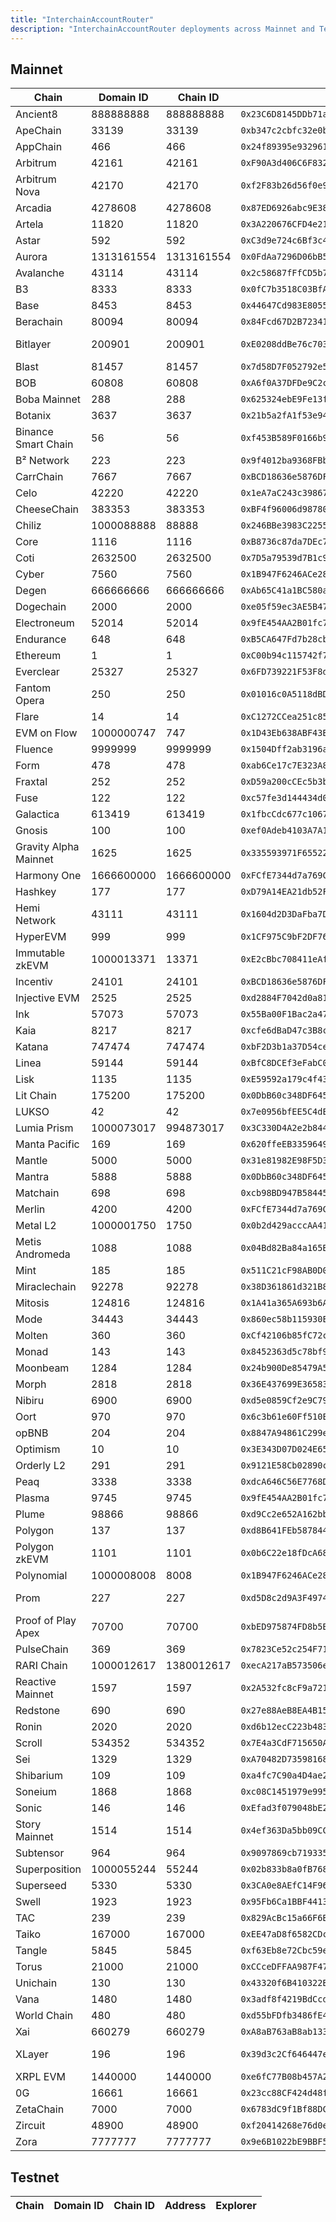 ```yaml
---
title: "InterchainAccountRouter"
description: "InterchainAccountRouter deployments across Mainnet and Testnet"
---
```


## Mainnet

| Chain | Domain ID | Chain ID | Address | Explorer |
|-------|-----------|----------|---------|----------|
| Ancient8 | 888888888 | 888888888 | `0x23C6D8145DDb71a24965AAAdf4CA4B095b4eC85F` | [scan.ancient8.gg](https://scan.ancient8.gg) |
| ApeChain | 33139 | 33139 | `0xb347c2cbfc32e0bdf365183635352e0C38c97147` | [apechain.calderaexplorer.xyz](https://apechain.calderaexplorer.xyz) |
| AppChain | 466 | 466 | `0x24f89395e932961C27167F42DB928Ec92047B695` | [explorer.appchain.xyz](https://explorer.appchain.xyz) |
| Arbitrum | 42161 | 42161 | `0xF90A3d406C6F8321fe118861A357F4D7107760D7` | [arbiscan.io](https://arbiscan.io) |
| Arbitrum Nova | 42170 | 42170 | `0xf2F83b26d56f0e9B9Bd81efAb9e0ECB9ba5708be` | [nova.arbiscan.io](https://nova.arbiscan.io/) |
| Arcadia | 4278608 | 4278608 | `0x87ED6926abc9E38b9C7C19f835B41943b622663c` | [explorer.arcadia.khalani.network](https://explorer.arcadia.khalani.network) |
| Artela | 11820 | 11820 | `0x3A220676CFD4e21726cbF20E8F5df4F138364f69` | [artscan.artela.network](https://artscan.artela.network) |
| Astar | 592 | 592 | `0xC3d9e724c6Bf3c4456EB8572Be05AA52f8acC9Ae` | [astar.blockscout.com](https://astar.blockscout.com) |
| Aurora | 1313161554 | 1313161554 | `0x0FdAa7296D06bB5E2365c25b2bF3BB8f188Ecf4F` | [explorer.mainnet.aurora.dev](https://explorer.mainnet.aurora.dev) |
| Avalanche | 43114 | 43114 | `0x2c58687fFfCD5b7043a5bF256B196216a98a6587` | [snowtrace.io](https://snowtrace.io) |
| B3 | 8333 | 8333 | `0x0fC7b3518C03BfA5e01995285b1eF3c4B55c8922` | [explorer.b3.fun](https://explorer.b3.fun) |
| Base | 8453 | 8453 | `0x44647Cd983E80558793780f9a0c7C2aa9F384D07` | [basescan.org](https://basescan.org) |
| Berachain | 80094 | 80094 | `0x84Fcd67D2B723416e2aFDd61484BD19bd9C32f27` | [beratrail.io](https://beratrail.io) |
| Bitlayer | 200901 | 200901 | `0xE0208ddBe76c703eb3Cd758a76e2c8c1Ff9472fD` | [www.btrscan.com](https://www.btrscan.com) |
| Blast | 81457 | 81457 | `0x7d58D7F052792e54eeEe91B2467c2A17a163227e` | [blastscan.io](https://blastscan.io/) |
| BOB | 60808 | 60808 | `0xA6f0A37DFDe9C2c8F46F010989C47d9edB3a9FA8` | [explorer.gobob.xyz](https://explorer.gobob.xyz) |
| Boba Mainnet | 288 | 288 | `0x625324ebE9Fe13fEDD8ac3761F153b90aa35B404` | [bobascan.com](https://bobascan.com) |
| Botanix | 3637 | 3637 | `0x21b5a2fA1f53e94cF4871201aeD30C6ad5E405f2` | [botanixscan.io](https://botanixscan.io) |
| Binance Smart Chain | 56 | 56 | `0xf453B589F0166b90e050691EAc281C01a8959897` | [bscscan.com](https://bscscan.com) |
| B² Network | 223 | 223 | `0x9f4012ba9368FBb95F56c2Fc2D956df803D8779e` | [explorer.bsquared.network](https://explorer.bsquared.network) |
| CarrChain | 7667 | 7667 | `0xBCD18636e5876DFd7AAb5F2B2a5Eb5ca168BA1d8` | [carrscan.io](https://carrscan.io) |
| Celo | 42220 | 42220 | `0x1eA7aC243c398671194B7e2C51d76d1a1D312953` | [celoscan.io](https://celoscan.io) |
| CheeseChain | 383353 | 383353 | `0xBF4f96006d98780120f950b36505bC317aC6b6a4` | [fetascan.xyz](https://fetascan.xyz) |
| Chiliz | 1000088888 | 88888 | `0x246BBe3983C22553362A42aa4B06320E2fB4E880` | [chiliscan.com](https://chiliscan.com) |
| Core | 1116 | 1116 | `0xB8736c87da7DEc750fA0226e3bdE1Ac35B88f43d` | [scan.coredao.org](https://scan.coredao.org) |
| Coti | 2632500 | 2632500 | `0x7D5a79539d7B1c9aE5e54d18EEE188840f1Fe4CC` | [mainnet.cotiscan.io](https://mainnet.cotiscan.io) |
| Cyber | 7560 | 7560 | `0x1B947F6246ACe28abAf073FF11c098F31ce4f899` | [cyberscan.co](https://cyberscan.co) |
| Degen | 666666666 | 666666666 | `0xAb65C41a1BC580a52f0b166879122EFdce0cB868` | [explorer.degen.tips](https://explorer.degen.tips) |
| Dogechain | 2000 | 2000 | `0xe05f59ec3AE5B475050a735522Def832F602152f` | [explorer.dogechain.dog](https://explorer.dogechain.dog) |
| Electroneum | 52014 | 52014 | `0x9fE454AA2B01fc7A2a777AE561bc58Ce560CD5a9` | [blockexplorer.electroneum.com](https://blockexplorer.electroneum.com) |
| Endurance | 648 | 648 | `0xB5CA647Fd7b28cb8Ec80144f2C6BAEE2Dfc12E03` | [explorer-endurance.fusionist.io](https://explorer-endurance.fusionist.io) |
| Ethereum | 1 | 1 | `0xC00b94c115742f711a6F9EA90373c33e9B72A4A9` | [etherscan.io](https://etherscan.io) |
| Everclear | 25327 | 25327 | `0x6FD739221F53F8dc1565F3aF830Cb687cfe5932D` | [scan.everclear.org](https://scan.everclear.org) |
| Fantom Opera | 250 | 250 | `0x01016c0A5118dBD87E34a50fF1a5D8D9306aAa2e` | [ftmscan.com](https://ftmscan.com) |
| Flare | 14 | 14 | `0xC1272CCea251c85b7D11eDeD1204a88DEde90f46` | [flare-explorer.flare.network](https://flare-explorer.flare.network) |
| EVM on Flow | 1000000747 | 747 | `0x1D43Eb638ABF43B4147B7985402a4FfbDd89D4ac` | [evm.flowscan.io](https://evm.flowscan.io) |
| Fluence | 9999999 | 9999999 | `0x1504Dff2ab3196a41FC0565E41B64247dc405022` | [blockscout.mainnet.fluence.dev](https://blockscout.mainnet.fluence.dev) |
| Form | 478 | 478 | `0xab6Ce17c7E323A8962E1BD445097D07C5693fF98` | [explorer.form.network](https://explorer.form.network) |
| Fraxtal | 252 | 252 | `0xD59a200cCEc5b3b1bF544dD7439De452D718f594` | [fraxscan.com](https://fraxscan.com) |
| Fuse | 122 | 122 | `0xc57fe3d144434d0aBaF8D3698E3103a4ddFD777A` | [explorer.fuse.io](https://explorer.fuse.io) |
| Galactica | 613419 | 613419 | `0x1fbcCdc677c10671eE50b46C61F0f7d135112450` | [explorer.galactica.com](https://explorer.galactica.com) |
| Gnosis | 100 | 100 | `0xef0Adeb4103A7A1AcE86371867202f2171126362` | [gnosisscan.io](https://gnosisscan.io) |
| Gravity Alpha Mainnet | 1625 | 1625 | `0x335593971F655220a760837b64fbeABd09dE6dD9` | [explorer.gravity.xyz](https://explorer.gravity.xyz) |
| Harmony One | 1666600000 | 1666600000 | `0xFCfE7344d7a769C89B3A22c596fE83a1bF8458Da` | [explorer.harmony.one](https://explorer.harmony.one) |
| Hashkey | 177 | 177 | `0xD79A14EA21db52F130A57Ea6e2af55949B00086E` | [explorer.hsk.xyz](https://explorer.hsk.xyz) |
| Hemi Network | 43111 | 43111 | `0x1604d2D3DaFba7D302F86BD7e79B3931414E4625` | [explorer.hemi.xyz](https://explorer.hemi.xyz) |
| HyperEVM | 999 | 999 | `0x1CF975C9bF2DF76c43a14405066007f8393142E9` | [hyperliquid.cloud.blockscout.com](https://hyperliquid.cloud.blockscout.com) |
| Immutable zkEVM | 1000013371 | 13371 | `0xE2cBbc708411eAf2DfbaA31DaA531d4FF089d7b0` | [explorer.immutable.com](https://explorer.immutable.com) |
| Incentiv | 24101 | 24101 | `0xBCD18636e5876DFd7AAb5F2B2a5Eb5ca168BA1d8` | [explorer.incentiv.io](http://explorer.incentiv.io) |
| Injective EVM | 2525 | 2525 | `0xd2884F7042d0a819F5276A69770F70d9C89Bf823` | [inevm.calderaexplorer.xyz](https://inevm.calderaexplorer.xyz) |
| Ink | 57073 | 57073 | `0x55Ba00F1Bac2a47e0A73584d7c900087642F9aE3` | [explorer.inkonchain.com](https://explorer.inkonchain.com) |
| Kaia | 8217 | 8217 | `0xcfe6dBaD47c3B8cf4fecbb28B53Df4617F8538A7` | [kaiascope.com](https://kaiascope.com) |
| Katana | 747474 | 747474 | `0xbF2D3b1a37D54ce86d0e1455884dA875a97C87a8` | [explorer.katanarpc.com](https://explorer.katanarpc.com) |
| Linea | 59144 | 59144 | `0xBfC8DCEf3eFabC064f5afff4Ac875a82D2Dc9E55` | [lineascan.build](https://lineascan.build) |
| Lisk | 1135 | 1135 | `0xE59592a179c4f436d5d2e4caA6e2750beA4E3166` | [blockscout.lisk.com](https://blockscout.lisk.com) |
| Lit Chain | 175200 | 175200 | `0x0DbB60c348DF645c295Fd0ce26F87bB850710185` | [lit-chain-explorer.litprotocol.com](https://lit-chain-explorer.litprotocol.com) |
| LUKSO | 42 | 42 | `0x7e0956bfEE5C4dEAd8Ced283C934299998100362` | [explorer.execution.mainnet.lukso.network](https://explorer.execution.mainnet.lukso.network) |
| Lumia Prism | 1000073017 | 994873017 | `0x3C330D4A2e2b8443AFaB8E326E64ab4251B7Eae0` | [explorer.lumia.org](https://explorer.lumia.org) |
| Manta Pacific | 169 | 169 | `0x620ffeEB3359649dbE48278d3Cffd00CC36976EA` | [pacific-explorer.manta.network](https://pacific-explorer.manta.network) |
| Mantle | 5000 | 5000 | `0x31e81982E98F5D321F839E82789b628AedB15751` | [explorer.mantle.xyz](https://explorer.mantle.xyz) |
| Mantra | 5888 | 5888 | `0x0DbB60c348DF645c295Fd0ce26F87bB850710185` | [blockscout.mantrascan.io](https://blockscout.mantrascan.io) |
| Matchain | 698 | 698 | `0xcb98BD947B58445Fc4815f10285F44De42129918` | [matchscan.io](https://matchscan.io) |
| Merlin | 4200 | 4200 | `0xFCfE7344d7a769C89B3A22c596fE83a1bF8458Da` | [scan.merlinchain.io](https://scan.merlinchain.io) |
| Metal L2 | 1000001750 | 1750 | `0x0b2d429acccAA411b867d57703F88Ed208eC35E4` | [explorer.metall2.com](https://explorer.metall2.com) |
| Metis Andromeda | 1088 | 1088 | `0x04Bd82Ba84a165BE5D555549ebB9890Bb327336E` | [andromeda-explorer.metis.io](https://andromeda-explorer.metis.io) |
| Mint | 185 | 185 | `0x511C21cF98AB0D07a6fB9Fb65E9e66DD483375B5` | [explorer.mintchain.io](https://explorer.mintchain.io) |
| Miraclechain | 92278 | 92278 | `0x38D361861d321B8B05de200c61B8F18740Daf4D8` | [explorer.miracleplay.io](https://explorer.miracleplay.io) |
| Mitosis | 124816 | 124816 | `0x1A41a365A693b6A7aED1a46316097d290f569F22` | [mitoscan.io](https://mitoscan.io/) |
| Mode | 34443 | 34443 | `0x860ec58b115930EcbC53EDb8585C1B16AFFF3c50` | [explorer.mode.network](https://explorer.mode.network) |
| Molten | 360 | 360 | `0xCf42106b85fC72c43Ac4976f20fA2aD7D9592c31` | [molten.calderaexplorer.xyz](https://molten.calderaexplorer.xyz) |
| Monad | 143 | 143 | `0x8452363d5c78bf95538614441Dc8B465e03A89ca` | [mainnet-beta.monvision.io](https://mainnet-beta.monvision.io) |
| Moonbeam | 1284 | 1284 | `0x24b900De85479A586aC8568b471AAC1CEeD6370c` | [moonscan.io](https://moonscan.io) |
| Morph | 2818 | 2818 | `0x36E437699E3658396Bf6229ddDaE54884cf28779` | [explorer.morphl2.io](https://explorer.morphl2.io) |
| Nibiru | 6900 | 6900 | `0xd5e0859Cf2e9C790bE6ec4499A39d75Cb84836Dc` | [nibiscan.io](https://nibiscan.io) |
| Oort | 970 | 970 | `0x6c3b61e60Ff510E35Ba51D25bb2E0F90B0307E7D` | [mainnet-scan.oortech.com](https://mainnet-scan.oortech.com) |
| opBNB | 204 | 204 | `0x8847A94861C299e6AD408923A604dEe057baB5dC` | [opbnb.bscscan.com](https://opbnb.bscscan.com) |
| Optimism | 10 | 10 | `0x3E343D07D024E657ECF1f8Ae8bb7a12f08652E75` | [optimistic.etherscan.io](https://optimistic.etherscan.io) |
| Orderly L2 | 291 | 291 | `0x9121E58Cb02890cEEF1a21EF4B80420eC2b8B61C` | [explorer.orderly.network](https://explorer.orderly.network) |
| Peaq | 3338 | 3338 | `0xdcA646C56E7768DD11654956adE24bfFf9Ba4893` | [peaq.subscan.io](https://peaq.subscan.io/) |
| Plasma | 9745 | 9745 | `0x9fE454AA2B01fc7A2a777AE561bc58Ce560CD5a9` | [plasmascan.to](https://plasmascan.to) |
| Plume | 98866 | 98866 | `0xd9Cc2e652A162bb93173d1c44d46cd2c0bbDA59D` | [explorer.plume.org](https://explorer.plume.org) |
| Polygon | 137 | 137 | `0xd8B641FEb587844854aeC97544ccEA426DFF04a3` | [polygonscan.com](https://polygonscan.com) |
| Polygon zkEVM | 1101 | 1101 | `0x0b6C22e18fDcA681049A7ce003372DFfb3C71214` | [zkevm.polygonscan.com](https://zkevm.polygonscan.com) |
| Polynomial | 1000008008 | 8008 | `0x1B947F6246ACe28abAf073FF11c098F31ce4f899` | [polynomialscan.io](https://polynomialscan.io) |
| Prom | 227 | 227 | `0xd5D8c2d9A3F4974E89396928FEb7829d9C5e0788` | [prom-blockscout.eu-north-2.gateway.fm](https://prom-blockscout.eu-north-2.gateway.fm) |
| Proof of Play Apex | 70700 | 70700 | `0xbED975874FD8b5Be7358988Bb856d9FD77C2Df01` | [explorer.apex.proofofplay.com](https://explorer.apex.proofofplay.com) |
| PulseChain | 369 | 369 | `0x7823Ce52c254F71321a70b2b87EcC63a516008a1` | [scan.pulsechain.box](https://scan.pulsechain.box) |
| RARI Chain | 1000012617 | 1380012617 | `0xecA217aB573506eaB6E51CDD1c3a84B626CDf7b4` | [mainnet.explorer.rarichain.org](https://mainnet.explorer.rarichain.org) |
| Reactive Mainnet | 1597 | 1597 | `0x2A532fc8cF9a72142eA8753a0d2AB68098C19585` | [reactscan.net](https://reactscan.net) |
| Redstone | 690 | 690 | `0x27e88AeB8EA4B159d81df06355Ea3d20bEB1de38` | [explorer.redstone.xyz](https://explorer.redstone.xyz) |
| Ronin | 2020 | 2020 | `0xd6b12ecC223b483427ea66B029b4EEfcC1af86DC` | [app.roninchain.com](https://app.roninchain.com) |
| Scroll | 534352 | 534352 | `0x7E4a3CdF715650A2EF407C86186ec8Fd2d1fb46c` | [scrollscan.com](https://scrollscan.com/) |
| Sei | 1329 | 1329 | `0xA70482D7359816809988AC4053d83F0C8C98D292` | [seitrace.com](https://seitrace.com) |
| Shibarium | 109 | 109 | `0xa4fc7C90a4D4ae2A11637D04A6c5286E00B4bAA0` | [shibariumscan.io](https://shibariumscan.io) |
| Soneium | 1868 | 1868 | `0xc08C1451979e9958458dA3387E92c9Feb1571f9C` | [soneium.blockscout.com](https://soneium.blockscout.com) |
| Sonic | 146 | 146 | `0xEfad3f079048bE2765b6bCfAa3E9d99e9A2C3Df6` | [sonicscan.org](https://sonicscan.org) |
| Story Mainnet | 1514 | 1514 | `0x4ef363Da5bb09CC6aeA16973786963d0C8820778` | [www.storyscan.xyz](https://www.storyscan.xyz) |
| Subtensor | 964 | 964 | `0x9097869cb719335f45A069D41dEFAFA2858af676` | [evm.taostats.io](https://evm.taostats.io) |
| Superposition | 1000055244 | 55244 | `0x02b833b8a0fB7680e2d233176B54538c81505131` | [explorer.superposition.so](https://explorer.superposition.so/) |
| Superseed | 5330 | 5330 | `0x3CA0e8AEfC14F962B13B40c6c4b9CEE3e4927Ae3` | [explorer.superseed.xyz](https://explorer.superseed.xyz) |
| Swell | 1923 | 1923 | `0x95Fb6Ca1BBF441386b119ad097edcAca3b1C35B7` | [explorer.swellnetwork.io](https://explorer.swellnetwork.io) |
| TAC | 239 | 239 | `0x829AcBc15a66F6B32a189CFB6451B2Ee583706BA` | [explorer.tac.build](https://explorer.tac.build) |
| Taiko | 167000 | 167000 | `0xEE47aD8f6582CDcBF4B8581A1c3482E72E4DeaBf` | [taikoscan.io](https://taikoscan.io) |
| Tangle | 5845 | 5845 | `0xf63Eb8e72Cbc59eC1185620c44050aF266d3eC19` | [explorer.tangle.tools](https://explorer.tangle.tools) |
| Torus | 21000 | 21000 | `0xCCceDFFAA987F47D0D3A26430c3d3f3270fE6369` | [blockscout.torus.network](https://blockscout.torus.network) |
| Unichain | 130 | 130 | `0x43320f6B410322Bf5ca326a0DeAaa6a2FC5A021B` | [uniscan.xyz](https://uniscan.xyz) |
| Vana | 1480 | 1480 | `0x3adf8f4219BdCcd4B727B9dD67E277C58799b57C` | [vanascan.io](https://vanascan.io) |
| World Chain | 480 | 480 | `0xd55bFDfb3486fE49a0b2E2Af324453452329051F` | [worldscan.org](https://worldscan.org) |
| Xai | 660279 | 660279 | `0xA8aB763aB8ab133236afc7b31aFC606F268048f5` | [explorer.xai-chain.net](https://explorer.xai-chain.net) |
| XLayer | 196 | 196 | `0x39d3c2Cf646447ee302178EDBe5a15E13B6F33aC` | [www.oklink.com](https://www.oklink.com/xlayer) |
| XRPL EVM | 1440000 | 1440000 | `0xe6fC77B08b457A29747682aB1dBfb32AF4A1A999` | [explorer.xrplevm.org](https://explorer.xrplevm.org) |
| 0G | 16661 | 16661 | `0x23cc88CF424d48fDB05b4f0A8Ff6099aa4D56D8e` | [chainscan.0g.ai](https://chainscan.0g.ai) |
| ZetaChain | 7000 | 7000 | `0x6783dC9f1Bf88DC554c8716c4C42C5bf640dDcc8` | [explorer.zetachain.com](https://explorer.zetachain.com) |
| Zircuit | 48900 | 48900 | `0xf20414268e76d0e943533aFa1F2b99DBfb4e0F71` | [explorer.zircuit.com](https://explorer.zircuit.com) |
| Zora | 7777777 | 7777777 | `0x9e6B1022bE9BBF5aFd152483DAD9b88911bC8611` | [explorer.zora.energy](https://explorer.zora.energy) |

## Testnet

| Chain | Domain ID | Chain ID | Address | Explorer |
|-------|-----------|----------|---------|----------|
